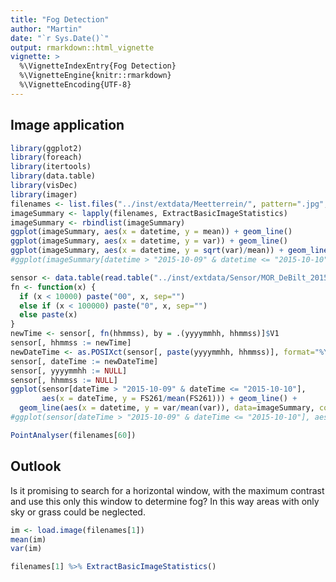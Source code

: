 ```yaml
---
title: "Fog Detection"
author: "Martin"
date: "`r Sys.Date()`"
output: rmarkdown::html_vignette
vignette: >
  %\VignetteIndexEntry{Fog Detection}
  %\VignetteEngine{knitr::rmarkdown}
  %\VignetteEncoding{UTF-8}
---
```



## Image application
```r
library(ggplot2)
library(foreach)
library(itertools)
library(data.table)
library(visDec)
library(imager)
filenames <- list.files("../inst/extdata/Meetterrein/", pattern=".jpg", full.names=TRUE)
imageSummary <- lapply(filenames, ExtractBasicImageStatistics)
imageSummary <- rbindlist(imageSummary)
ggplot(imageSummary, aes(x = datetime, y = mean)) + geom_line()
ggplot(imageSummary, aes(x = datetime, y = var)) + geom_line()
ggplot(imageSummary, aes(x = datetime, y = sqrt(var)/mean)) + geom_line()
#ggplot(imageSummary[datetime > "2015-10-09" & datetime <= "2015-10-10"], aes(x = datetime, y = mean)) + geom_line()
```

```r
sensor <- data.table(read.table("../inst/extdata/Sensor/MOR_DeBilt_201510.txt", header=TRUE))
fn <- function(x) {
  if (x < 10000) paste("00", x, sep="")
  else if (x < 100000) paste("0", x, sep="")
  else paste(x)
}
newTime <- sensor[, fn(hhmmss), by = .(yyyymmhh, hhmmss)]$V1
sensor[, hhmmss := newTime]
newDateTime <- as.POSIXct(sensor[, paste(yyyymmhh, hhmmss)], format="%Y%m%d %H%M%S")
sensor[, dateTime := newDateTime]
sensor[, yyyymmhh := NULL]
sensor[, hhmmss := NULL]
ggplot(sensor[dateTime > "2015-10-09" & dateTime <= "2015-10-10"],
       aes(x = dateTime, y = FS261/mean(FS261))) + geom_line() + 
  geom_line(aes(x = datetime, y = var/mean(var)), data=imageSummary, col = "red")
#ggplot(sensor[dateTime > "2015-10-09" & dateTime <= "2015-10-10"], aes(x = dateTime, y = FS261)) + geom_line()

PointAnalyser(filenames[60])
```

## Outlook
Is it promising to search for a horizontal window, with the maximum contrast and use this only this window to determine fog? In this way areas with only sky or grass could be neglected.

```r
im <- load.image(filenames[1])
mean(im)
var(im)

filenames[1] %>% ExtractBasicImageStatistics()
```

